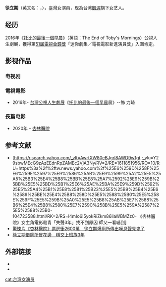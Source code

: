 {{BLPsources|time=2020-09-02T12:15:41+00:00}}
{{藝人
| 姓名 = 徐立期
| 類型 = 女演員
| 圖片 = 
| 圖片簡介 = 
| 綽號 =
| 羅馬拼音 = Hsu Li Chi
| 英文名 = Lichi Hsu
| 出生日期 = {{birth date and age|1986|6|21}}
| 出生地點 = {{TW}}[[臺北市|臺北市]]
| 職業 = [[演員|演員]]
| 出道作 = 2016年《[[托比的最後一個早晨|托比的最後一個早晨]]》
| 代表作 = 2016年《[[托比的最後一個早晨|托比的最後一個早晨]]》
| 經紀公司 = 凱渥經紀
}}
'''徐立期'''（英文名：{{lang|en|Lichi Hsu}}，{{bd|1986年|6月21日||catIdx=}}），臺灣女演員，现為台湾[[凱渥|凱渥]]旗下女艺人。

== 经历 ==
2016年《[[托比的最後一個早晨|托比的最後一個早晨]]》（英語：The End of Toby's Mornings）公視人生劇展，獲得第[[電視金鐘獎|51屆電視金鐘獎]]「迷你劇集／電視電影新進演員獎」入圍肯定。

== 影视作品 ==
===电视剧===

===電視電影===
*2016年- [[公視人生劇展|台灣公視人生劇展]]《[[托比的最後一個早晨|托比的最後一個早晨]]晨》--飾 力琦

===長篇电影===
*2020年 – [[杏林醫院|杏林醫院]]

== 参考文献 ==
{{refs}}
* [https://r.search.yahoo.com/_ylt=AwrtXW80eBJgrl8AWD9w1gt.;_ylu=Y29sbwMEcG9zAzEEdnRpZAMEc2VjA3Ny/RV=2/RE=1611851956/RO=10/RU=https%3a%2f%2ftw.news.yahoo.com%2f%25E6%259D%258F%25E6%259E%2597%25E9%2586%25AB%25E9%2599%25A2%25E5%25A5%25B3%25E4%25B8%25BB%25E8%25A7%2592%25E9%259B%25BB%25E5%25BD%25B1%25E6%25AE%25BA%25E9%259D%2592%25E5%25A4%25B1%25E8%2581%25B23%25E5%25B9%25B4%25E6%2589%25BE%25E4%25B8%258D%25E5%2588%25B0%25E5%258E%259F%25E5%259B%25A0%25E5%25B8%25AB%25E7%2588%25B6%25E4%25B8%2580%25E7%259C%258B%25E5%259A%2587%25E5%2588%25B0-104723588.html/RK=2/RS=l4mIo6I5yokRiZkm86ilaWBMZz0- 《杏林醫院》女主角電影殺青「失聲3年」找不到原因 師父一看嚇到]{{Dead link}}
* [https://tw.appledaily.com/entertainment/20210115/AB3LDG4OXFGTNOIDZHLKLNBKDI/ 驚悚片《杏林醫院》票房衝2600萬　徐立期爆廁所傳出嘆息聲見鬼了]
* [https://tw.appledaily.com/entertainment/20201228/6MASPZKEIBAVNMCJ33EUKHWDDE/ 徐立期借廁所冒花邊　穩交上班族3年] {{Wayback|url=https://tw.appledaily.com/entertainment/20201228/6MASPZKEIBAVNMCJ33EUKHWDDE/ |date=20210201160103 }}

== 外部链接 ==
*{{facebook|lichihsu0621|徐立期Lichi Hsu}}
*{{instagram|lichihsu}}

[[cat:台湾女演员|cat:台湾女演员]]